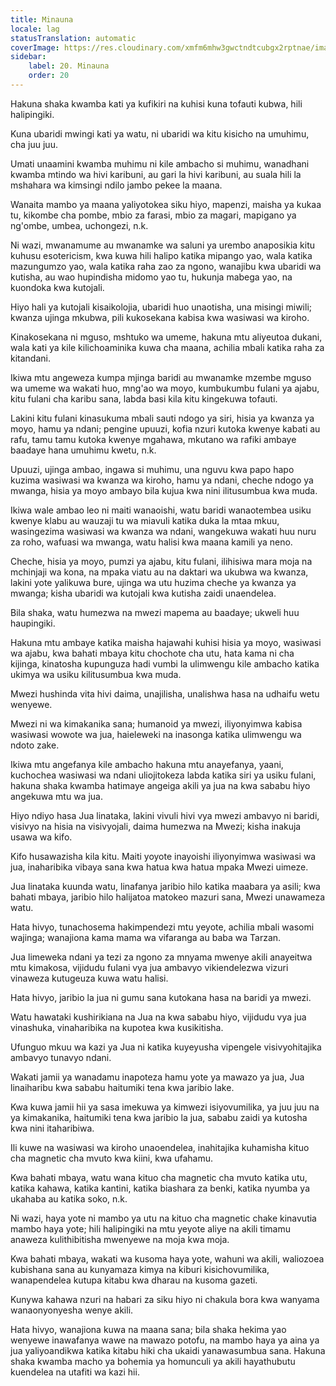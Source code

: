 ```yaml
---
title: Minauna
locale: lag
statusTranslation: automatic
coverImage: https://res.cloudinary.com/xmfm6mhw3gwctndtcubgx2rptnae/image/upload/v1741354419/small_cover_la_gran_rebelion_28716e29d2.webp
sidebar:
    label: 20. Minauna
    order: 20
---
```

Hakuna shaka kwamba kati ya kufikiri na kuhisi kuna tofauti kubwa, hili halipingiki.

Kuna ubaridi mwingi kati ya watu, ni ubaridi wa kitu kisicho na umuhimu, cha juu juu.

Umati unaamini kwamba muhimu ni kile ambacho si muhimu, wanadhani kwamba mtindo wa hivi karibuni, au gari la hivi karibuni, au suala hili la mshahara wa kimsingi ndilo jambo pekee la maana.

Wanaita mambo ya maana yaliyotokea siku hiyo, mapenzi, maisha ya kukaa tu, kikombe cha pombe, mbio za farasi, mbio za magari, mapigano ya ng'ombe, umbea, uchongezi, n.k.

Ni wazi, mwanamume au mwanamke wa saluni ya urembo anaposikia kitu kuhusu esotericism, kwa kuwa hili halipo katika mipango yao, wala katika mazungumzo yao, wala katika raha zao za ngono, wanajibu kwa ubaridi wa kutisha, au wao hupindisha midomo yao tu, hukunja mabega yao, na kuondoka kwa kutojali.

Hiyo hali ya kutojali kisaikolojia, ubaridi huo unaotisha, una misingi miwili; kwanza ujinga mkubwa, pili kukosekana kabisa kwa wasiwasi wa kiroho.

Kinakosekana ni mguso, mshtuko wa umeme, hakuna mtu aliyeutoa dukani, wala kati ya kile kilichoaminika kuwa cha maana, achilia mbali katika raha za kitandani.

Ikiwa mtu angeweza kumpa mjinga baridi au mwanamke mzembe mguso wa umeme wa wakati huo, mng'ao wa moyo, kumbukumbu fulani ya ajabu, kitu fulani cha karibu sana, labda basi kila kitu kingekuwa tofauti.

Lakini kitu fulani kinasukuma mbali sauti ndogo ya siri, hisia ya kwanza ya moyo, hamu ya ndani; pengine upuuzi, kofia nzuri kutoka kwenye kabati au rafu, tamu tamu kutoka kwenye mgahawa, mkutano wa rafiki ambaye baadaye hana umuhimu kwetu, n.k.

Upuuzi, ujinga ambao, ingawa si muhimu, una nguvu kwa papo hapo kuzima wasiwasi wa kwanza wa kiroho, hamu ya ndani, cheche ndogo ya mwanga, hisia ya moyo ambayo bila kujua kwa nini ilitusumbua kwa muda.

Ikiwa wale ambao leo ni maiti wanaoishi, watu baridi wanaotembea usiku kwenye klabu au wauzaji tu wa miavuli katika duka la mtaa mkuu, wasingezima wasiwasi wa kwanza wa ndani, wangekuwa wakati huu nuru za roho, wafuasi wa mwanga, watu halisi kwa maana kamili ya neno.

Cheche, hisia ya moyo, pumzi ya ajabu, kitu fulani, ilihisiwa mara moja na mchinjaji wa kona, na mpaka viatu au na daktari wa ukubwa wa kwanza, lakini yote yalikuwa bure, ujinga wa utu huzima cheche ya kwanza ya mwanga; kisha ubaridi wa kutojali kwa kutisha zaidi unaendelea.

Bila shaka, watu humezwa na mwezi mapema au baadaye; ukweli huu haupingiki.

Hakuna mtu ambaye katika maisha hajawahi kuhisi hisia ya moyo, wasiwasi wa ajabu, kwa bahati mbaya kitu chochote cha utu, hata kama ni cha kijinga, kinatosha kupunguza hadi vumbi la ulimwengu kile ambacho katika ukimya wa usiku kilitusumbua kwa muda.

Mwezi hushinda vita hivi daima, unajilisha, unalishwa hasa na udhaifu wetu wenyewe.

Mwezi ni wa kimakanika sana; humanoid ya mwezi, iliyonyimwa kabisa wasiwasi wowote wa jua, haieleweki na inasonga katika ulimwengu wa ndoto zake.

Ikiwa mtu angefanya kile ambacho hakuna mtu anayefanya, yaani, kuchochea wasiwasi wa ndani uliojitokeza labda katika siri ya usiku fulani, hakuna shaka kwamba hatimaye angeiga akili ya jua na kwa sababu hiyo angekuwa mtu wa jua.

Hiyo ndiyo hasa Jua linataka, lakini vivuli hivi vya mwezi ambavyo ni baridi, visivyo na hisia na visivyojali, daima humezwa na Mwezi; kisha inakuja usawa wa kifo.

Kifo husawazisha kila kitu. Maiti yoyote inayoishi iliyonyimwa wasiwasi wa jua, inaharibika vibaya sana kwa hatua kwa hatua mpaka Mwezi uimeze.

Jua linataka kuunda watu, linafanya jaribio hilo katika maabara ya asili; kwa bahati mbaya, jaribio hilo halijatoa matokeo mazuri sana, Mwezi unawameza watu.

Hata hivyo, tunachosema hakimpendezi mtu yeyote, achilia mbali wasomi wajinga; wanajiona kama mama wa vifaranga au baba wa Tarzan.

Jua limeweka ndani ya tezi za ngono za mnyama mwenye akili anayeitwa mtu kimakosa, vijidudu fulani vya jua ambavyo vikiendelezwa vizuri vinaweza kutugeuza kuwa watu halisi.

Hata hivyo, jaribio la jua ni gumu sana kutokana hasa na baridi ya mwezi.

Watu hawataki kushirikiana na Jua na kwa sababu hiyo, vijidudu vya jua vinashuka, vinaharibika na kupotea kwa kusikitisha.

Ufunguo mkuu wa kazi ya Jua ni katika kuyeyusha vipengele visivyohitajika ambavyo tunavyo ndani.

Wakati jamii ya wanadamu inapoteza hamu yote ya mawazo ya jua, Jua linaiharibu kwa sababu haitumiki tena kwa jaribio lake.

Kwa kuwa jamii hii ya sasa imekuwa ya kimwezi isiyovumilika, ya juu juu na ya kimakanika, haitumiki tena kwa jaribio la jua, sababu zaidi ya kutosha kwa nini itaharibiwa.

Ili kuwe na wasiwasi wa kiroho unaoendelea, inahitajika kuhamisha kituo cha magnetic cha mvuto kwa kiini, kwa ufahamu.

Kwa bahati mbaya, watu wana kituo cha magnetic cha mvuto katika utu, katika kahawa, katika kantini, katika biashara za benki, katika nyumba ya ukahaba au katika soko, n.k.

Ni wazi, haya yote ni mambo ya utu na kituo cha magnetic chake kinavutia mambo haya yote; hili halipingiki na mtu yeyote aliye na akili timamu anaweza kulithibitisha mwenyewe na moja kwa moja.

Kwa bahati mbaya, wakati wa kusoma haya yote, wahuni wa akili, waliozoea kubishana sana au kunyamaza kimya na kiburi kisichovumilika, wanapendelea kutupa kitabu kwa dharau na kusoma gazeti.

Kunywa kahawa nzuri na habari za siku hiyo ni chakula bora kwa wanyama wanaonyonyesha wenye akili.

Hata hivyo, wanajiona kuwa na maana sana; bila shaka hekima yao wenyewe inawafanya wawe na mawazo potofu, na mambo haya ya aina ya jua yaliyoandikwa katika kitabu hiki cha ukaidi yanawasumbua sana. Hakuna shaka kwamba macho ya bohemia ya homunculi ya akili hayathubutu kuendelea na utafiti wa kazi hii.


